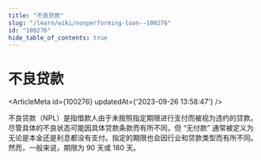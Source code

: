 ```yaml
---
title: "不良贷款"
slug: "/learn/wiki/nonperforming-loan--100276"
id: "100276"
hide_table_of_contents: true
---
```



# 不良贷款

<ArticleMeta id={100276} updatedAt={'2023-09-26 13:58:47'} />
<div className='border-solid border-b border-t-0 my-4 border-[var(--ifm-color-gray-300)]' />

不良贷款（NPL）是指借款人由于未按照指定期限进行支付而被视为违约的贷款。尽管具体的不良状态可能因具体贷款条款而有所不同，但 “无付款” 通常被定义为无论是本金还是利息都没有支付。指定的期限也会因行业和贷款类型而有所不同。然而，一般来说，期限为 90 天或 180 天。

